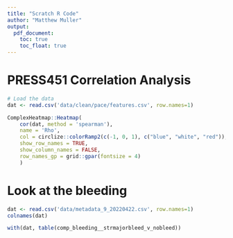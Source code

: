 ```yaml
---
title: "Scratch R Code"
author: "Matthew Muller"
output:
  pdf_document:
    toc: true
    toc_float: true
---
```


# PRESS451 Correlation Analysis
```r
# Load the data
dat <- read.csv('data/clean/pace/features.csv', row.names=1)

ComplexHeatmap::Heatmap(
    cor(dat, method = 'spearman'),
    name = 'Rho',
    col = circlize::colorRamp2(c(-1, 0, 1), c("blue", "white", "red")),
    show_row_names = TRUE,
    show_column_names = FALSE,
    row_names_gp = grid::gpar(fontsize = 4)
    )
```


# Look at the bleeding
```r
dat <- read.csv('data/metadata_9_20220422.csv', row.names=1)
colnames(dat)

with(dat, table(comp_bleeding__strmajorbleed_v_nobleed))
```
